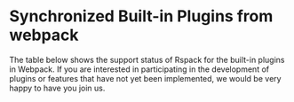 
# Synchronized Built-in Plugins from webpack

The table below shows the support status of Rspack for the built-in plugins in Webpack. If you are interested in participating in the development of plugins or features that have not yet been implemented, we would be very happy to have you join us.

<PluginSupportStatusTable />
